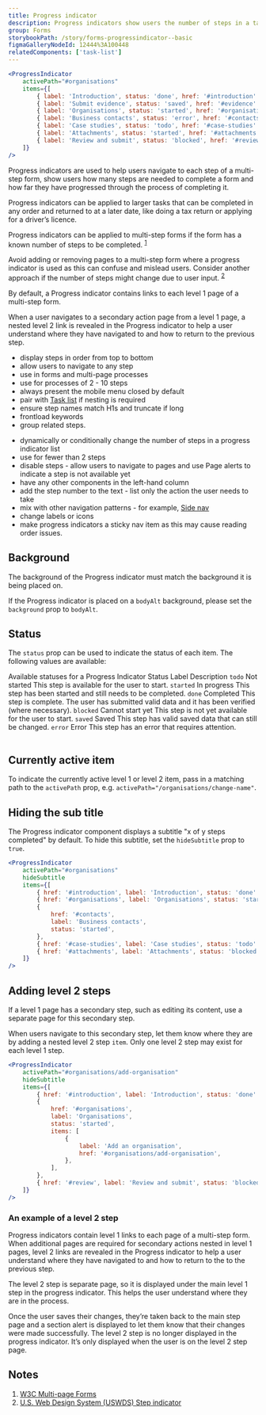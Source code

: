 ```yaml
---
title: Progress indicator
description: Progress indicators show users the number of steps in a task, where they are up to in the process and how much is left to do.
group: Forms
storybookPath: /story/forms-progressindicator--basic
figmaGalleryNodeId: 12444%3A100448
relatedComponents: ['task-list']
---
```


```jsx live
<ProgressIndicator
	activePath="#organisations"
	items={[
		{ label: 'Introduction', status: 'done', href: '#introduction' },
		{ label: 'Submit evidence', status: 'saved', href: '#evidence' },
		{ label: 'Organisations', status: 'started', href: '#organisations' },
		{ label: 'Business contacts', status: 'error', href: '#contacts' },
		{ label: 'Case studies', status: 'todo', href: '#case-studies' },
		{ label: 'Attachments', status: 'started', href: '#attachments' },
		{ label: 'Review and submit', status: 'blocked', href: '#review' },
	]}
/>
```

Progress indicators are used to help users navigate to each step of a multi-step form, show users how many steps are needed to complete a form and how far they have progressed through the process of completing it.

Progress indicators can be applied to larger tasks that can be completed in any order and returned to at a later date, like doing a tax return or applying for a driver’s licence.

Progress indicators can be applied to multi-step forms if the form has a known number of steps to be completed. <sup><a href="#cite-1">1</a></sup>

Avoid adding or removing pages to a multi-step form where a progress indicator is used as this can confuse and mislead users. Consider another approach if the number of steps might change due to user input. <sup><a href="#cite-2">2</a></sup>

By default, a Progress indicator contains links to each level 1 page of a multi-step form.

When a user navigates to a secondary action page from a level 1 page, a nested level 2 link is revealed in the Progress indicator to help a user understand where they have navigated to and how to return to the previous step.

<DoHeading />

- display steps in order from top to bottom
- allow users to navigate to any step
- use in forms and multi-page processes
- use for processes of 2 - 10 steps
- always present the mobile menu closed by default
- pair with [Task list](/components/task-list) if nesting is required
- ensure step names match H1s and truncate if long
- frontload keywords
- group related steps.

<DontHeading />

- dynamically or conditionally change the number of steps in a progress indicator list
- use for fewer than 2 steps
- disable steps - allow users to navigate to pages and use Page alerts to indicate a step is not available yet
- have any other components in the left-hand column
- add the step number to the text - list only the action the user needs to take
- mix with other navigation patterns - for example, [Side nav](/components/side-nav)
- change labels or icons
- make progress indicators a sticky nav item as this may cause reading order issues.

## Background

The background of the Progress indicator must match the background it is being placed on.

If the Progress indicator is placed on a `bodyAlt` background, please set the `background` prop to `bodyAlt`.

## Status

The `status` prop can be used to indicate the status of each item. The following values are available:

<Table>
	<TableCaption>Available statuses for a Progress Indicator</TableCaption>
	<TableHead>
		<TableRow>
			<TableHeader scope="col">Status</TableHeader>
			<TableHeader scope="col">Label</TableHeader>
			<TableHeader scope="col">Description</TableHeader>
		</TableRow>
	</TableHead>
	<TableBody>
		<TableRow>
			<TableCell>
				<code>todo</code>
			</TableCell>
			<TableCell>Not started</TableCell>
			<TableCell>This step is available for the user to start.</TableCell>
		</TableRow>
		<TableRow>
			<TableCell>
				<code>started</code>
			</TableCell>
			<TableCell>In progress</TableCell>
			<TableCell>
				This step has been started and still needs to be completed.
			</TableCell>
		</TableRow>
		<TableRow>
			<TableCell>
				<code>done</code>
			</TableCell>
			<TableCell>Completed</TableCell>
			<TableCell>
				This step is complete. The user has submitted valid data and it has been
				verified (where necessary).
			</TableCell>
		</TableRow>
		<TableRow>
			<TableCell>
				<code>blocked</code>
			</TableCell>
			<TableCell>Cannot start yet</TableCell>
			<TableCell>
				This step is not yet available for the user to start.
			</TableCell>
		</TableRow>
		<TableRow>
			<TableCell>
				<code>saved</code>
			</TableCell>
			<TableCell>Saved</TableCell>
			<TableCell>
				This step has valid saved data that can still be changed.
			</TableCell>
		</TableRow>
		<TableRow>
			<TableCell>
				<code>error</code>
			</TableCell>
			<TableCell>Error</TableCell>
			<TableCell>This step has an error that requires attention.</TableCell>
		</TableRow>
	</TableBody>
</Table>

## Currently active item

To indicate the currently active level 1 or level 2 item, pass in a matching path to the `activePath` prop, e.g. `activePath="/organisations/change-name"`.

## Hiding the sub title

The Progress indicator component displays a subtitle "x of y steps completed" by default. To hide this subtitle, set the `hideSubtitle` prop to `true`.

```jsx live
<ProgressIndicator
	activePath="#organisations"
	hideSubtitle
	items={[
		{ href: '#introduction', label: 'Introduction', status: 'done' },
		{ href: '#organisations', label: 'Organisations', status: 'started' },
		{
			href: '#contacts',
			label: 'Business contacts',
			status: 'started',
		},
		{ href: '#case-studies', label: 'Case studies', status: 'todo' },
		{ href: '#attachments', label: 'Attachments', status: 'blocked' },
	]}
/>
```

## Adding level 2 steps

If a level 1 page has a secondary step, such as editing its content, use a separate page for this secondary step.

When users navigate to this secondary step, let them know where they are by adding a nested level 2 step `item`. Only one level 2 step may exist for each level 1 step.

```jsx live
<ProgressIndicator
	activePath="#organisations/add-organisation"
	hideSubtitle
	items={[
		{ href: '#introduction', label: 'Introduction', status: 'done' },
		{
			href: '#organisations',
			label: 'Organisations',
			status: 'started',
			items: [
				{
					label: 'Add an organisation',
					href: '#organisations/add-organisation',
				},
			],
		},
		{ href: '#review', label: 'Review and submit', status: 'blocked' },
	]}
/>
```

### An example of a level 2 step

Progress indicators contain level 1 links to each page of a multi-step form. When additional pages are required for secondary actions nested in level 1 pages, level 2 links are revealed in the Progress indicator to help a user understand where they have navigated to and how to return to the to the previous step.

<ImageWithBorder src="/img/progress-indicator-level-two--1.png" alt="" />

The level 2 step is separate page, so it is displayed under the main level 1 step in the progress indicator. This helps the user understand where they are in the process.

<ImageWithBorder src="/img/progress-indicator-level-two--2.png" alt="" />

Once the user saves their changes, they’re taken back to the main step page and a section alert is displayed to let them know that their changes were made successfully. The level 2 step is no longer displayed in the progress indicator. It’s only displayed when the user is on the level 2 step page.

<ImageWithBorder src="/img/progress-indicator-level-two--3.png" alt="" />

## Notes

<ol>
	<li id="cite-1">
		<a href="https://www.w3.org/WAI/tutorials/forms/multi-page/#using-step-by-step-indicator">
			W3C Multi-page Forms
		</a>
	</li>
	<li id="cite-2">
		<a href="https://designsystem.digital.gov/components/step-indicator">
			U.S. Web Design System (USWDS) Step indicator
		</a>
	</li>
</ol>
